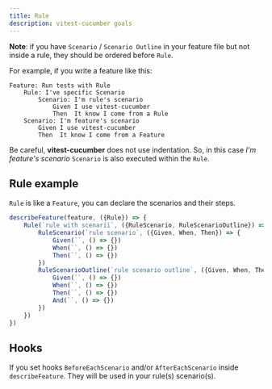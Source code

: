 ```yaml
---
title: Rule
description: vitest-cucumber goals
---
```


**Note**: if you have `Scenario` / `Scenario Outline` in your feature file but not inside a rule, they should be ordered before `Rule`.

For example, if you write a feature like this: 

~~~gherkin
Feature: Run tests with Rule
    Rule: I've specific Scenario
        Scenario: I'm rule's scenario
            Given I use vitest-cucumber
            Then  It know I come from a Rule
    Scenario: I'm feature's scenario
        Given I use vitest-cucumber
        Then  It know I come from a Feature
~~~

Be careful, **vitest-cucumber** does not use indentation.
So, in this case *I'm feature's scenario* `Scenario` is also executed within the `Rule`.

## Rule example

`Rule` is like a `Feature`, you can declare the scenarios and their steps.

~~~javascript
describeFeature(feature, ({Rule}) => {
    Rule(`rule with scenarii`, ({RuleScenario, RuleScenarioOutline}) => {
        RuleScenario(`rule scenario`, ({Given, When, Then}) => {
            Given(``, () => {})
            When(``, () => {})
            Then(``, () => {})
        })
        RuleScenarioOutline(`rule scenario outline`, ({Given, When, Then, And}) => {
            Given(``, () => {})
            When(``, () => {})
            Then(``, () => {})
            And(``, () => {})
        })
    })
})
~~~

## Hooks

If you set hooks `BeforeEachScenario` and/or `AfterEachScenario` inside `describeFeature`.
They will be used in your rule(s) scenario(s).
